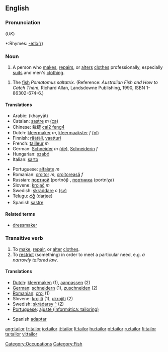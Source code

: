 {{wikipedia}}
==English==
===Pronunciation===
{{IPA|/ˈteɪlə/}} (''UK'')
*:Rhymes: [[Rhymes:English:-eɪlə(r)|-eɪlə(r)]]

===Noun===
{{en-noun}}

# A person who [[make]]s, [[repair]]s, or [[alter]]s [[clothes]] professionally, especially [[suit]]s and men's [[clothing]].
[[Category:Occupations]]

# The [[fish]] ''Pomatomus saltatrix''.  (Reference: ''Australian Fish and How to Catch Them'', Richard Allan, Landsdowne Publishing, 1990, ISBN 1-86302-674-6.)
[[Category:Fish]]

====Translations====
{{top}}
*Arabic: {{ARchar|[[خياط|خيّاط]]}} (khayyāṭ)
*Catalan: [[sastre]] ''m'' [[:ca:sastre|(ca)]]  
*Chinese: 裁缝 [[cai2 feng4]]
*Dutch: [[kleermaker]] ''m'', [[kleermaakster]] ''f'' [[:nl:kleermaker|(nl)]]
*Finnish: [[räätäli]], [[vaatturi]]
*French: [[tailleur]] ''m''
*German: [[Schneider]] ''m''  [[:de:Schneider|(de)]], [[Schneiderin]] ''f''
*Hungarian: [[szabó]]
*Italian: [[sarto]]
{{mid}}
*Portuguese: [[alfaiate]] ''m''
*Romanian: [[croitor]] ''m'', [[croitoreasă]] ''f''
*Russian: [[портной]] (portnój) {{m}}, [[портниха]] (portníχa) {{f}}
*Slovene: [[krojač]] ''m''
*Swedish: [[skräddare]] ''c'' [[:sv:skräddare|(sv)]]
*Telugu: [[దర్జీ]] (darjee)
*Spanish [[sastre]]
{{bottom}}

====Related terms====
*[[dressmaker]]

===Transitive verb===

# To [[make]], [[repair]], or [[alter]] [[clothes]].
# To [[restrict]] (something) in order to meet a particular need, e.g. ''a narrowly tailored law''.

====Translations====
{{top}}
*[[Dutch]]: [[kleermaken]] (1), [[aanpassen]] (2)
*[[German]]: [[schneidern]] (1), [[zuschneiden]] (2)
*[[Romanian]]: [[croi]] (1)
*Slovene: [[krojiti]] (1), [[ukrojiti]] (2)
*Swedish: [[skrädarsy]] [[:sv:skräddarsy|^]] (2)
*[[Portuguese]]: [[ajuste (informática: tailoring)]]
{{mid}}
*Spanish [[adaptar]]
{{bottom}}

[[ang:tailor]]
[[fr:tailor]]
[[io:tailor]]
[[it:tailor]]
[[lt:tailor]]
[[hu:tailor]]
[[pt:tailor]]
[[ru:tailor]]
[[fi:tailor]]
[[ta:tailor]]
[[vi:tailor]]